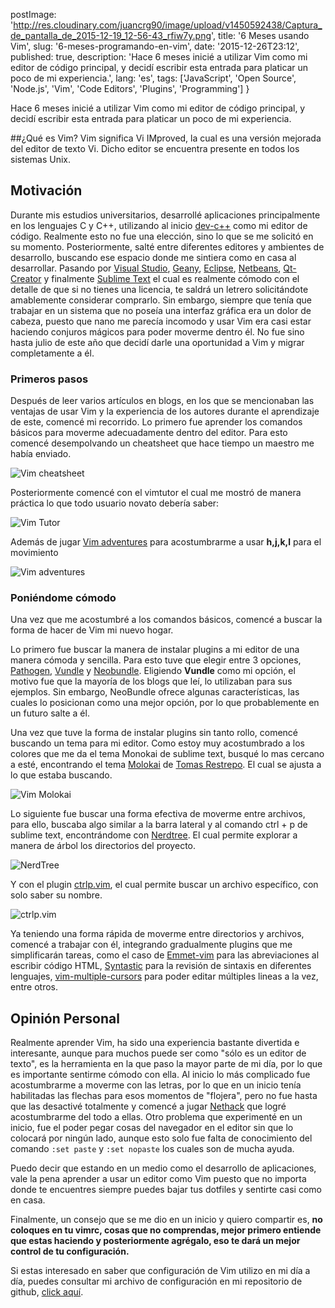 
  postImage: 'http://res.cloudinary.com/juancrg90/image/upload/v1450592438/Captura_de_pantalla_de_2015-12-19_12-56-43_rfiw7y.png',
  title: '6 Meses usando Vim',
  slug: '6-meses-programando-en-vim',
  date: '2015-12-26T23:12',
  published: true,
  description: 'Hace 6 meses inicié a utilizar Vim como mi editor de código principal, y decidí escribir esta entrada para platicar un poco de mi experiencia.',
  lang: 'es',
  tags: ['JavaScript', 'Open Source', 'Node.js', 'Vim', 'Code Editors', 'Plugins', 'Programming']
}

<EssayLayout meta={meta}>

Hace 6 meses inicié a utilizar Vim como mi editor de código principal, y decidí escribir esta entrada para platicar un poco de mi experiencia.

##¿Qué es Vim?
Vim significa Vi IMproved, la cual es una versión mejorada del editor de texto Vi. Dicho editor se encuentra presente en todos los sistemas Unix.

## Motivación
Durante mis estudios universitarios, desarrollé aplicaciones principalmente en los lenguajes C y C++, utilizando al inicio [dev-c++](http://www.bloodshed.net/devcpp.html) como mi editor de código. Realmente esto no fue una elección, sino lo que se me solicitó en su momento. Posteriormente, salté entre diferentes editores y ambientes de desarrollo, buscando ese espacio donde me sintiera como en casa al desarrollar. Pasando por [Visual Studio](https://www.visualstudio.com/), [Geany](http://www.geany.org/), [Eclipse](https://eclipse.org/), [Netbeans](https://netbeans.org/), [Qt-Creator](http://www.qt.io/ide/) y finalmente [Sublime Text](http://www.sublimetext.com/) el cual es realmente cómodo con el detalle de que si no tienes una licencia, te saldrá un letrero solicitándote amablemente considerar comprarlo. Sin embargo, siempre que tenía que trabajar en un sistema que no poseía una interfaz gráfica era un dolor de cabeza, puesto que nano me parecía incomodo y usar Vim era casi estar haciendo conjuros mágicos para poder moverme dentro él. No fue sino hasta julio de este año que decidí darle una oportunidad a Vim y migrar completamente a él. 

### Primeros pasos
Después de leer varios artículos en blogs, en los que se mencionaban las ventajas de usar Vim y la experiencia de los autores durante el aprendizaje de este, comencé mi recorrido. Lo primero fue aprender los comandos básicos para moverme adecuadamente dentro del editor. Para esto comencé desempolvando un cheatsheet que hace tiempo un maestro me había enviado.

![Vim cheatsheet](http://res.cloudinary.com/juancrg90/image/upload/v1450596081/vim_d24zmy.jpg)

Posteriormente comencé con el vimtutor el cual me mostró de manera práctica lo que todo usuario novato debería saber:

![Vim Tutor](http://res.cloudinary.com/juancrg90/image/upload/v1450596264/Vim%20Tutor.png)

Además de jugar [Vim adventures](http://vim-adventures.com/) para acostumbrarme a usar **h,j,k,l** para el movimiento

![Vim adventures](http://res.cloudinary.com/juancrg90/image/upload/v1450597120/Vim%20Adventure.png)

### Poniéndome cómodo 
Una vez que me acostumbré a los comandos básicos, comencé a buscar la forma de hacer de Vim mi nuevo hogar.

Lo primero fue buscar la manera de instalar plugins a mi editor de una manera cómoda y sencilla. Para esto tuve que elegir entre 3 opciones, [Pathogen](https://github.com/tpope/vim-pathogen), [Vundle](https://github.com/VundleVim/Vundle.vim) y [Neobundle](https://github.com/Shougo/neobundle.vim). Eligiendo **Vundle** como mi opción, el motivo fue que la mayoría de los blogs que leí, lo utilizaban para sus ejemplos. Sin embargo, NeoBundle ofrece algunas características, las cuales lo posicionan como una mejor opción, por lo que probablemente en un futuro salte a él.

Una vez que tuve la forma de instalar plugins sin tanto rollo, comencé buscando un tema para mi editor. Como estoy muy acostumbrado a los colores que me da el tema Monokai de sublime text, busqué lo mas cercano a esté, encontrando el tema [Molokai](https://github.com/tomasr/molokai) de [Tomas Restrepo](https://github.com/tomasr). El cual se ajusta a lo que estaba buscando.

![Vim Molokai](http://res.cloudinary.com/juancrg90/image/upload/v1450678466/Vim%20Molokai.png)

Lo siguiente fue buscar una forma efectiva de moverme entre archivos, para ello, buscaba algo similar a la barra lateral y al comando ctrl + p de sublime text, encontrándome con [Nerdtree](https://github.com/scrooloose/nerdtree). El cual permite explorar a manera de árbol los directorios del proyecto.

![NerdTree](http://res.cloudinary.com/juancrg90/image/upload/v1450729564/Nerdtree.png)

Y con el plugin [ctrlp.vim](https://github.com/ctrlpvim/ctrlp.vim), el cual permite buscar un archivo específico, con solo saber su nombre.

![ctrlp.vim](http://res.cloudinary.com/juancrg90/image/upload/v1450729564/ctrl-p.png)

Ya teniendo una forma rápida de moverme entre directorios y archivos, comencé a trabajar con él, integrando gradualmente plugins que me simplificarán tareas, como el caso de [Emmet-vim](https://github.com/mattn/emmet-vim) para las abreviaciones al escribir código HTML, [Syntastic](https://github.com/scrooloose/syntastic) para la revisión de sintaxis en diferentes lenguajes, [vim-multiple-cursors](https://github.com/terryma/vim-multiple-cursors) para poder editar múltiples lineas a la vez, entre otros.

## Opinión Personal

Realmente aprender Vim, ha sido una experiencia bastante divertida e interesante, aunque para muchos puede ser como "sólo es un editor de texto", es la herramienta en la que paso la mayor parte de mi día, por lo que es importante sentirme cómodo con ella. Al inicio lo más complicado fue acostumbrarme a moverme con las letras, por lo que en un inicio tenía habilitadas las flechas para esos momentos de "flojera", pero no fue hasta que las desactivé totalmente y comencé a jugar [Nethack](http://www.nethack.org/) que logré acostumbrarme del todo a ellas. Otro problema que experimenté en un inicio, fue el poder pegar cosas del navegador en el editor sin que lo colocará por ningún lado, aunque esto solo fue falta de conocimiento del comando `:set paste` y `:set nopaste` los cuales son de mucha ayuda.

Puedo decir que estando en un medio como el desarrollo de aplicaciones, vale la pena aprender a usar un editor como Vim puesto que no importa donde te encuentres siempre puedes bajar tus dotfiles y sentirte casi como en casa. 

Finalmente, un consejo que se me dio en un inicio y quiero compartir es, **no coloques en tu vimrc, cosas que no comprendas, mejor primero entiende que estas haciendo y posteriormente agrégalo, eso te dará un mejor control de tu configuración.**

Si estas interesado en saber que configuración de Vim utilizo en mi día a día, puedes consultar mi archivo de configuración en mi repositorio de github, [click aquí](https://github.com/JuanCrg90/dotfiles/blob/master/vim/vimrc.symlink).

</EssayLayout>
